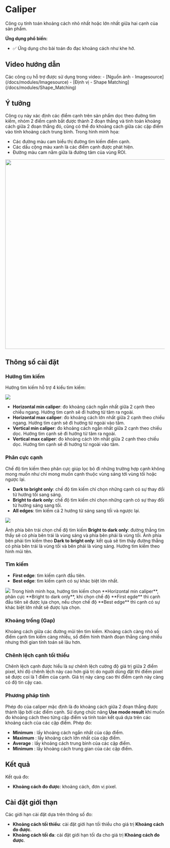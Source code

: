 # Caliper
Công cụ tính toán khoảng cách nhỏ nhất hoặc lớn nhất giữa hai cạnh của sản phẩm.

**Ứng dụng phổ biến:**
- :white_check_mark: Ứng dụng cho bài toán đo đạc khoảng cách như khe hở.

## Video hướng dẫn
<VideoPlayer url='/videos/caliper/caliper.mp4' youtubeUrl='https://www.youtube.com/watch?v=5RB8mRYC4v0' />
Các công cụ hỗ trợ được sử dụng trong video:
-   [Nguồn ảnh - Imagesource](/docs/modules/Imagesource)
-   [Định vị - Shape Matching](/docs/modules/Shape_Matching)

## Ý tưởng
Công cụ này xác định các điểm cạnh trên sản phẩm dọc theo đường tìm kiếm, nhóm 2 điểm cạnh bắt được thành 2 đoạn thẳng và tính toán khoảng cách giữa 2 đoạn thẳng đó, 
cũng có thể đo khoảng cách giữa các cặp điểm vào tính khoảng cách trung bình. Trong hình minh họa:

-   Các đường màu cam biểu thị đường tìm kiếm điểm cạnh.
-   Các dấu cộng màu xanh là các điểm cạnh được phát hiện.
-   Đường màu cam nằm giữa là đường tâm của vùng ROI.

<Image src="/images/caliper/1.PNG" width='600' />

## Thông số cài đặt
### Hướng tìm kiếm

Hướng tìm kiếm hỗ trợ 4 kiểu tìm kiếm:

<Image src="/images/caliper/2.PNG" />

- **Horizontal min caliper**: đo khoảng cách ngắn nhất giữa 2 cạnh theo chiều ngang. Hướng tìm cạnh sẽ đi hướng từ tâm ra ngoài.
- **Horizontal max caliper**: đo khoảng cách lớn nhất giữa 2 cạnh theo chiều ngang. Hướng tìm cạnh sẽ đi hướng từ ngoài vào tâm.
- **Vertical min caliper**: đo khoảng cách ngắn nhất giữa 2 cạnh theo chiều dọc. Hướng tìm cạnh sẽ đi hướng từ tâm ra ngoài.
- **Vertical max caliper**: đo khoảng cách lớn nhất giữa 2 cạnh theo chiều dọc. Hướng tìm cạnh sẽ đi hướng từ ngoài vào tâm.

### Phân cực cạnh
Chế độ tìm kiếm theo phân cực giúp lọc bỏ đi những trường hợp cạnh không mong muốn như chỉ mong muốn cạnh thuộc vùng sáng tới vùng tối hoặc ngược lại.
- **Dark to bright only**: chế độ tìm kiếm chỉ chọn những cạnh có sự thay đổi từ hướng tối sang sáng.
- **Bright to dark only**: chế độ tìm kiếm chỉ chọn những cạnh có sự thay đổi từ hướng sáng sang tối.
- **All edges**: tìm kiếm cả 2 hướng từ sáng sang tối và ngược lại.

<Image src="/images/caliper/3.PNG" />

Ảnh phía bên trái chọn chế độ tìm kiếm **Bright to dark only**: đường thẳng tìm thấy sẽ có phía bên trái là vùng sáng và phía bên phải là vùng tối.
Ảnh phía bên phải tìm kiếm theo **Dark to bright only**: kết quả sẽ tìm thấy đường thẳng có phía bên trái là vùng tối và bên phải là vùng sáng. 
Hướng tìm kiếm theo hình mũi tên.

### Tìm kiếm
- **First edge**: tìm kiếm cạnh đầu tiên.
- **Best edge**: tìm kiếm cạnh có sự khác biệt lớn nhất.
<Image src="/images/caliper/4.PNG" />
Trong hình minh họa, hướng tìm kiếm chọn **Horizontal min caliper**, phân cực **Bright to dark only**, khi chọn chế độ **First egde** thì cạnh đầu tiên sẽ được lựa chọn, 
nếu chọn chế độ **Best edge** thì cạnh có sự khác biệt lớn nhất sẽ được lựa chọn.

### Khoảng trống (Gap)
Khoảng cách giữa các đường mũi tên tìm kiếm. Khoảng cách càng nhỏ số điểm cạnh tìm kiếm càng nhiều, số điểm hình thành đoạn thẳng càng nhiều nhưng thời gian tính toán sẽ lâu hơn. 

### Chênh lệch cạnh tối thiểu
Chênh lệch cạnh được hiểu là sự chênh lệch cường độ giá trị giữa 2 điểm pixel, khi độ chênh lệch này cao hơn giá trị do người dùng đặt thì điểm pixel sẽ được coi là 1 điểm của cạnh.
Giá trị này càng cao thì điểm cạnh này càng có độ tin cậy cao.

### Phương pháp tính
Phép đo của caliper mặc định là đo khoảng cách giữa 2 đoạn thẳng được thành lập bởi các điểm cạnh. Sử dụng chức năng **Use mode result**
khi muốn đo khoảng cách theo từng cặp điểm và tính toán kết quả dựa trên các khoảng cách của các cặp điểm. Phép đo:
-   **Minimum** : lấy khoảng cách ngắn nhất của cặp điểm.
-   **Maximum** : lấy khoảng cách lớn nhất của cặp điểm.
-   **Average** : lấy khoảng cách trung bình của các cặp điểm.
-   **Minimum** : lấy khoảng cách trung gian của các cặp điểm.

## Kết quả
Kết quả đo:
-   **Khoảng cách đo được**: khoảng cách, đơn vị pixel.

## Cài đặt giới thạn
Các giới hạn cài đặt dựa trên thông số đo:
-   **Khoảng cách tối thiểu**: cài đặt giới hạn tối thiểu cho giá trị **Khoảng cách đo được**.
-   **Khoảng cách tối đa**: cài đặt giới hạn tối đa cho giá trị **Khoảng cách đo được**.
